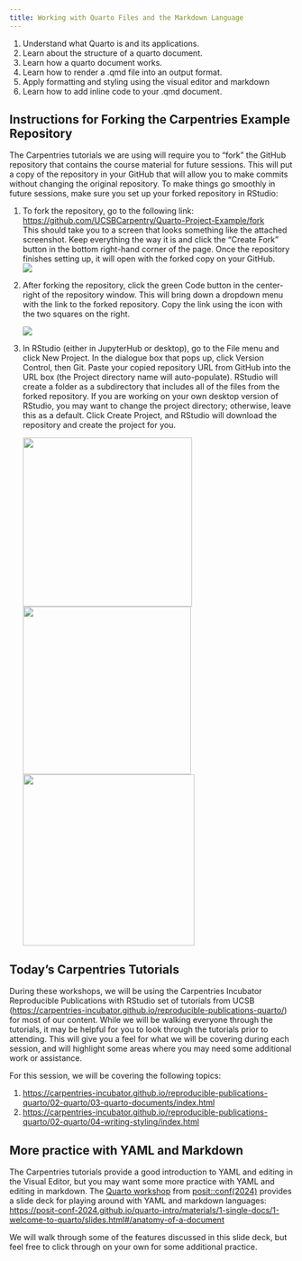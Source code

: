 ```yaml
---
title: Working with Quarto Files and the Markdown Language
---
```


::: {.callout-note title="Learning Objectives"}
1.  Understand what Quarto is and its applications.
2.  Learn about the structure of a quarto document.
3.  Learn how a quarto document works.
4.  Learn how to render a .qmd file into an output format.
5.  Apply formatting and styling using the visual editor and markdown
6.  Learn how to add inline code to your .qmd document.
:::

## Instructions for Forking the Carpentries Example Repository

The Carpentries tutorials we are using will require you to "fork" the GitHub repository that contains the course material for future sessions. This will put a copy of the repository in your GitHub that will allow you to make commits without changing the original repository. To make things go smoothly in future sessions, make sure you set up your forked repository in RStudio:

1.  To fork the repository, go to the following link: <https://github.com/UCSBCarpentry/Quarto-Project-Example/fork>\
    This should take you to a screen that looks something like the attached screenshot. Keep everything the way it is and click the "Create Fork" button in the bottom right-hand corner of the page. Once the repository finishes setting up, it will open with the forked copy on your GitHub.\
    ![](images/paste-1.png)

2.  After forking the repository, click the green Code button in the center-right of the repository window. This will bring down a dropdown menu with the link to the forked repository. Copy the link using the icon with the two squares on the right.

    ![](images/paste-2.png)

3.  In RStudio (either in JupyterHub or desktop), go to the File menu and click New Project. In the dialogue box that pops up, click Version Control, then Git. Paste your copied repository URL from GitHub into the URL box (the Project directory name will auto-populate). RStudio will create a folder as a subdirectory that includes all of the files from the forked repository. If you are working on your own desktop version of RStudio, you may want to change the project directory; otherwise, leave this as a default. Click Create Project, and RStudio will download the repository and create the project for you.

    ![](images/paste-3.png){width="300"}![](images/paste-6.png){width="298"}![](images/paste-7.png){width="304"}

## Today's Carpentries Tutorials

During these workshops, we will be using the Carpentries Incubator Reproducible Publications with RStudio set of tutorials from UCSB (<https://carpentries-incubator.github.io/reproducible-publications-quarto/>) for most of our content. While we will be walking everyone through the tutorials, it may be helpful for you to look through the tutorials prior to attending. This will give you a feel for what we will be covering during each session, and will highlight some areas where you may need some additional work or assistance.

For this session, we will be covering the following topics:

1.  <https://carpentries-incubator.github.io/reproducible-publications-quarto/02-quarto/03-quarto-documents/index.html>
2.  <https://carpentries-incubator.github.io/reproducible-publications-quarto/02-quarto/04-writing-styling/index.html>

## More practice with YAML and Markdown

The Carpentries tutorials provide a good introduction to YAML and editing in the Visual Editor, but you may want some more practice with YAML and editing in markdown. The [Quarto workshop](https://posit-conf-2024.github.io/quarto-intro/) from [posit::conf(2024)](https://posit.co/conference/) provides a slide deck for playing around with YAML and markdown languages: <https://posit-conf-2024.github.io/quarto-intro/materials/1-single-docs/1-welcome-to-quarto/slides.html#/anatomy-of-a-document>

We will walk through some of the features discussed in this slide deck, but feel free to click through on your own for some additional practice.